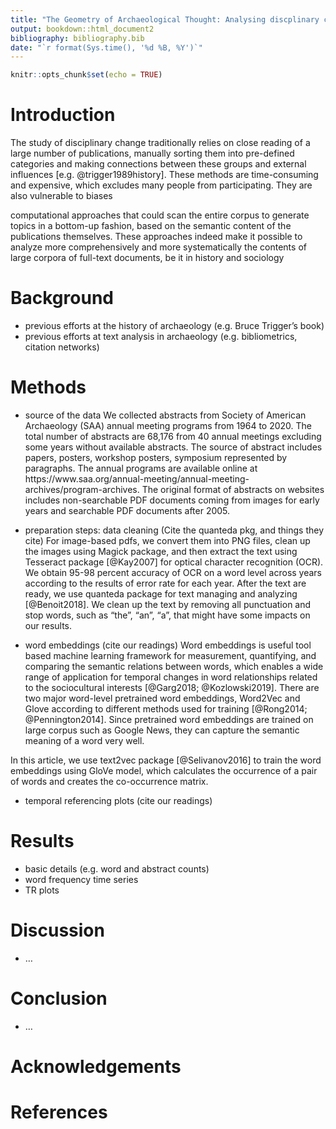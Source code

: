 ```yaml
---
title: "The Geometry of Archaeological Thought: Analysing discplinary change using word embeddings from conference abstracts"
output: bookdown::html_document2
bibliography: bibliography.bib
date: "`r format(Sys.time(), '%d %B, %Y')`"
---
```


```r
knitr::opts_chunk$set(echo = TRUE)
```


# Introduction

The study of disciplinary change traditionally relies on close reading of a large number of publications, manually sorting them into pre-defined categories and making connections between these groups and external influences [e.g. @trigger1989history]. These methods are time-consuming and expensive, which excludes many people from participating. They are also vulnerable to biases     

computational approaches that could scan the entire corpus to generate topics in a bottom-up fashion, based on the semantic content of the publications themselves. These approaches indeed make it possible to analyze more comprehensively and more systematically the contents of large corpora of full-text documents, be it in history and sociology 




# Background

- previous efforts at the history of archaeology (e.g. Bruce Trigger's book)
- previous efforts at text analysis in archaeology (e.g. bibliometrics, citation networks)

# Methods

- source of the data
We collected abstracts from Society of American Archaeology (SAA) annual meeting programs from 1964 to 2020. The total number of abstracts are 68,176 from 40 annual meetings excluding some years without available abstracts. The source of abstract includes papers, posters, workshop posters, symposium represented by paragraphs. The annual programs are available online at https://www.saa.org/annual-meeting/annual-meeting-archives/program-archives. The original format of abstracts on websites includes non-searchable PDF documents coming from images for early years and searchable PDF documents after 2005.

- preparation steps: data cleaning (Cite the quanteda pkg, and things they cite)
For image-based pdfs, we convert them into PNG files, clean up the images using Magick package, and then extract the text using Tesseract package [@Kay2007] for optical character recognition (OCR). We obtain 95-98 percent accuracy of OCR on a word level across years according to the results of error rate for each year. After the text are ready, we use quanteda package for text managing and analyzing [@Benoit2018]. We clean up the text by removing all punctuation and stop words, such as "the", "an", "a", that might have some impacts on our results.

- word embeddings (cite our readings)
Word embeddings is useful tool based machine learning framework for measurement, quantifying, and comparing the semantic relations between words, which enables a wide range of application for temporal changes in word relationships related to the sociocultural interests [@Garg2018; @Kozlowski2019]. There are two major word-level pretrained word embeddings, Word2Vec and Glove according to different methods used for training [@Rong2014; @Pennington2014]. Since pretrained word embeddings are trained on large corpus such as Google News, they can capture the semantic meaning of a word very well. 

In this article, we use text2vec package [@Selivanov2016] to train the word embeddings using GloVe model, which calculates the occurrence of a pair of words and creates the co-occurrence matrix. 

- temporal referencing plots (cite our readings)

# Results

- basic details (e.g. word and abstract counts)
- word frequency time series
- TR plots

# Discussion

- ...

# Conclusion

- ...

# Acknowledgements

# References 

<!--- use the bib file --> 



